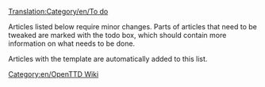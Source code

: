 [[Translation:Category/en/To do]]

Articles listed below require minor changes. Parts of articles that need to be tweaked are marked with the todo box, which should contain more information on what needs to be done.

Articles with the {{en/S|en/Todo}} template are automatically added to this list.

[[Category:en/OpenTTD Wiki]]